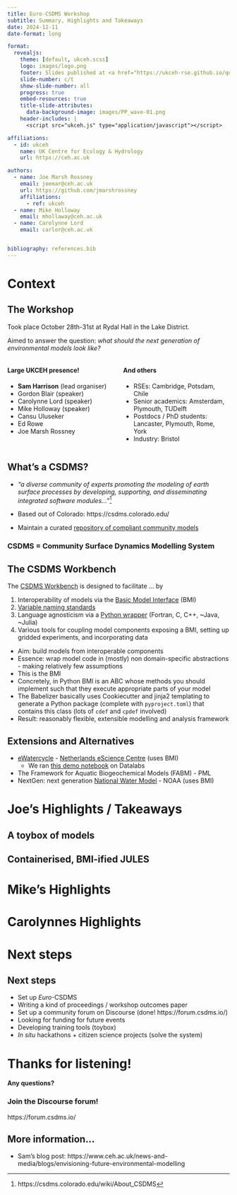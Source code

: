 ```yaml
---
title: Euro-CSDMS Workshop
subtitle: Summary, Highlights and Takeaways
date: 2024-12-11
date-format: long

format:
  revealjs:
    theme: [default, ukceh.scss]
    logo: images/logo.png
    footer: Slides published at <a href="https://ukceh-rse.github.io/quarto-revealjs-template">ukceh-rse.github.io/quarto-revealjs-template</a>
    slide-number: c/t
    show-slide-number: all
    progress: true
    embed-resources: true
    title-slide-attributes:
      data-background-image: images/PP_wave-01.png
    header-includes: |
      <script src="ukceh.js" type="application/javascript"></script>

affiliations:
  - id: ukceh
    name: UK Centre for Ecology & Hydrology
    url: https://ceh.ac.uk

authors:
  - name: Joe Marsh Rossney
    email: joemar@ceh.ac.uk
    url: https://github.com/jmarshrossney
    affiliations: 
      - ref: ukceh
  - name: Mike Holloway
    email: mhollaway@ceh.ac.uk
  - name: Carolynne Lord
    email: carlor@ceh.ac.uk


bibliography: references.bib
---
```


# Context

## The Workshop {.smaller}

Took place October 28th-31st at Rydal Hall in the Lake District.

Aimed to answer the question: _what should the next generation of environmental models look like?_

::::{.columns}

:::{.column width="50%"}
#### Large UKCEH presence!

- **Sam Harrison** (lead organiser)
- Gordon Blair (speaker)
- Carolynne Lord (speaker)
- Mike Holloway (speaker)
- Cansu Uluseker
- Ed Rowe
- Joe Marsh Rossney
:::
:::{.column width="50%"}
#### And others

- RSEs: Cambridge, Potsdam, Chile
- Senior academics: Amsterdam, Plymouth, TUDelft
- Postdocs / PhD students: Lancaster, Plymouth, Rome, York
- Industry: Bristol
 
:::

::::

## {background-image="images/rydal_hall_2024.jpg"}


## What's a CSDMS?

- _"a diverse community of experts promoting the modeling of earth surface processes by developing, supporting, and disseminating integrated software modules..."_^[https://csdms.colorado.edu/wiki/About_CSDMS]

- Based out of Colorado: https://csdms.colorado.edu/
- Maintain a curated [repository of compliant community models](https://csdms.colorado.edu/wiki/Model_download_portal)

:::{.callout-note}
### CSDMS = Community Surface Dynamics Modelling System
:::


## The CSDMS Workbench

The [CSDMS Workbench](https://csdms.colorado.edu/wiki/Workbench) is designed to facilitate ... by

1. Interoperability of models via the [Basic Model Interface](https://csdms.colorado.edu/wiki/BMI) (BMI)
2. [Variable naming standards](https://csdms.colorado.edu/wiki/CSDMS_Standard_Names)
3. Language agnosticism via a [Python wrapper](https://github.com/csdms/babelizer) (Fortran, C, C++, ~Java, ~Julia)
4. Various tools for coupling model components exposing a BMI, setting up gridded experiments, and incorporating data

:::{.notes}
- Aim: build models from interoperable components
- Essence: wrap model code in (mostly) non domain-specific abstractions - making relatively few assumptions
- This is the BMI
- Concretely, in Python BMI is an ABC whose methods you should implement such that they execute appropriate parts of your model
- The Babelizer basically uses Cookiecutter and jinja2 templating to generate a Python package (complete with `pyproject.toml`) that contains this class (lots of `cdef` and `cpdef` involved)
- Result: reasonably flexible, extensible modelling and analysis framework
:::

## Extensions and Alternatives

- [eWatercycle](https://www.ewatercycle.org/) - [Netherlands eScience Centre](https://www.esciencecenter.nl/) (uses BMI)
  - We ran [this demo notebook](https://www.ewatercycle.org/eurocsdms_workshop/main/intro.html) on Datalabs
- The Framework for Aquatic Biogeochemical Models (FABM) - PML
- NextGen: next generation [National Water Model](https://water.noaa.gov/about/nwm) - NOAA (uses BMI)


# Joe's Highlights / Takeaways

## A toybox of models

## Containerised, BMI-ified JULES

# Mike's Highlights


# Carolynnes Highlights


# Next steps

## Next steps

- Set up _Euro_-CSDMS
- Writing a kind of proceedings / workshop outcomes paper
- Set up a community forum on Discourse (done! https://forum.csdms.io/)
- Looking for funding for future events
- Developing training tools (toybox)
- _In situ_ hackathons + citizen science projects (solve the system)

# Thanks for listening! { .no-logo .no-footer .closing-slide .center background-image="images/PP_wave-02.png"}

**Any questions?**

:::{.callout-important}
### Join the Discourse forum!
https://forum.csdms.io/
:::

## More information...

- Sam's blog post: https://www.ceh.ac.uk/news-and-media/blogs/envisioning-future-environmental-modelling
